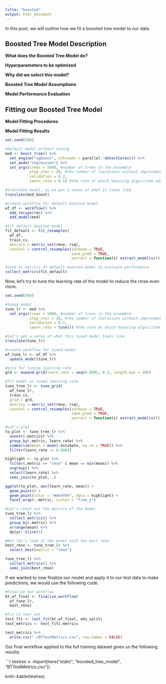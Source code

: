 ```yaml
---
title: "boosted"
output: html_document
---
```


In this post, we will outline how we fit a boosted tree model to our data. 

## Boosted Tree Model Description

**What does the Boosted Tree Model do?**


**Hyperparameters to be optimized**



**Why did we select this model?**



**Boosted Tree Model Assumptions**


**Model Performance Evaluation**


## Fitting our Boosted Tree Model

**Model Fitting Procedures** 




**Model Fitting Results**

```r
set.seed(500)

#default model without tuning
mod <- boost_tree() %>% 
  set_engine("xgboost", nthreads = parallel::detectCores()) %>% 
  set_mode("regression") %>% 
  set_args(trees = 5000, #number of trees in the ensemble
           stop_iter = 20, #the number of iterations without improvement before stopping
           validation = 0.2,
           learn_rate = 0.1) #the rate at which boosting algoirithm adapts at each iteration

#translate model, so we get a sense of what it looks like
translate(mod_boost)

#create workflow for default boosted model
wf_df <- workflow() %>% 
  add_recipe(rec) %>% 
  add_model(mod)

#fit default boosted model
fit_default <- fit_resamples(
  wf_df, 
  train_cv, 
  metrics = metric_set(rmse, rsq),
  control = control_resamples(verbose = TRUE,
                              save_pred = TRUE,
                              extract = function(x) extract_model(x)))

#look at metrics of default boosted model to evaluate performance
collect_metrics(fit_default)

```
Now, let's try to tune the learning rate of the model to reduce the rmse even more. 

```r
set.seed(500)

#tuned model
tune_lr <- mod %>% 
  set_args(trees = 5000, #number of trees in the ensemble
           stop_iter = 20, #the number of iterations without improvement before stopping
           validation = 0.2,
           learn_rate = tune()) #the rate at which boosting algoirithm adapts at each iteration

#let's get a sense of what this tuned model looks like
translate(tune_lr)

#create workflow for tuned model
wf_tune_lr <- wf_df %>% 
  update_model(tune_lr)

#grid for tuning learning rate
grd <- expand.grid(learn_rate = seq(0.0001, 0.3, length.out = 30))

#fit model w/ tuned learning rate
tune_tree_lr <- tune_grid(
  wf_tune_lr, 
  train_cv, 
  grid = grd,
  metrics = metric_set(rmse, rsq),
  control = control_resamples(verbose = TRUE,
                              save_pred = TRUE,
                              extract = function(x) extract_model(x)))

#Let's plot
to_plot <- tune_tree_lr %>% 
  unnest(.metrics) %>% 
  group_by(.metric, learn_rate) %>% 
  summarize(mean = mean(.estimate, na.rm = TRUE)) %>% 
  filter(learn_rate != 0.0001) 

highlight <- to_plot %>% 
  filter(.metric == "rmse" & mean == min(mean)) %>%
  ungroup() %>% 
  select(learn_rate) %>% 
  semi_join(to_plot, .)

ggplot(to_plot, aes(learn_rate, mean)) +
  geom_point() +
  geom_point(color = "#de4f69", data = highlight) +
  facet_wrap(~.metric, scales = "free_y")

#Let's check out the metrics of the model
tune_tree_lr %>% 
  collect_metrics() %>% 
  group_by(.metric) %>% 
  arrange(mean) %>% 
  dplyr::slice(1)

#Not let's look at the model with the best rmse
best_rmse <- tune_tree_lr %>% 
  select_best(metric = "rmse")

tune_tree_lr %>% 
  collect_metrics() %>% 
  semi_join(best_rmse)

```


If we wanted to now finalize our model and apply it to our test data to make predictions, we would use the following code. 

```r

#Finalize our workflow
bt_wf_final <- finalize_workflow(
  wf_tune_lr,
  best_rmse)

#fit to test set
test_fit <- last_fit(bt_wf_final, edu_split)
test_metrics <- test_fit$.metrics

test_metrics %>%
  write.csv("./BTTestMetrics.csv", row.names = FALSE)
```

Our final workflow applied to the full training dataset gives us the following results:

```r
testres <- import(here("static", "boosted_tree_model", "BTTestMetrics.csv"))

knitr::kable(testres)
